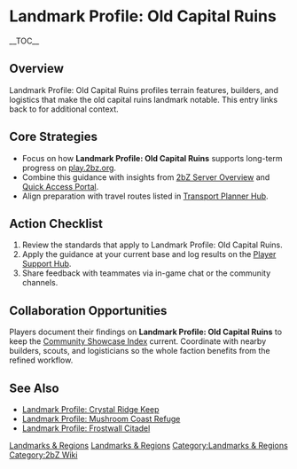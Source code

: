 {{Short description|Landmark Profile: Old Capital Ruins profiles terrain features, builders, and logistics that make the old capital ruins landmark notable}}
= Landmark Profile: Old Capital Ruins =
{{2bZ Navbox}}
__TOC__

== Overview ==
Landmark Profile: Old Capital Ruins profiles terrain features, builders, and logistics
that make the old capital ruins landmark notable. This entry links back to
[[Category:Landmarks & Regions|Landmarks & Regions]] for additional context.

== Core Strategies ==
* Focus on how '''Landmark Profile: Old Capital Ruins''' supports long-term progress on [[play.2bz.org]].
* Combine this guidance with insights from [[2bZ Server Overview]] and [[Quick Access Portal]].
* Align preparation with travel routes listed in [[Transport Planner Hub]].

== Action Checklist ==
# Review the [[Category:Landmarks & Regions|Landmarks & Regions]] standards that apply to Landmark Profile: Old Capital Ruins.
# Apply the guidance at your current base and log results on the [[Player Support Hub]].
# Share feedback with teammates via in-game chat or the community channels.

== Collaboration Opportunities ==
Players document their findings on '''Landmark Profile: Old Capital Ruins''' to keep the
[[Community Showcase Index]] current. Coordinate with nearby builders, scouts, and
logisticians so the whole faction benefits from the refined workflow.

== See Also ==
* [[Landmark Profile: Crystal Ridge Keep]]
* [[Landmark Profile: Mushroom Coast Refuge]]
* [[Landmark Profile: Frostwall Citadel]]

[[Category:Landmarks & Regions]]
[[Category:2bZ Wiki]]

